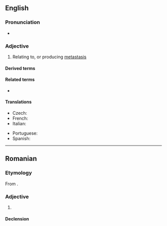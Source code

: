 ==English==

===Pronunciation===
* {{IPA|en|/mɛtəˈstætɪk/}}

===Adjective===
{{en-adj|-}}

# {{lb|en|medicine}} Relating to, or producing [[metastasis]]

====Derived terms====
{{der3|en
|nonmetastatic
|micrometastatic
|antimetastatic
|intermetastatic
|prometastatic
|metastatically
|premetastatic
|oligometastatic
|multimetastatic
|metastaticity
|macrometastatic
|plurimetastatic
|supermetastatic}}

====Related terms====
* {{l|en|metastasis}}

====Translations====
{{trans-top|relating to metastasis}}
* Czech: {{t|cs|metastatický}}
* French: {{t+|fr|métastatique}}
* Italian: {{t+|it|metastatico}}
{{trans-mid}}
* Portuguese: {{t|pt|metastático|m}}
* Spanish: {{t|es|metastático}}
{{trans-bottom}}

----

==Romanian==

===Etymology===
From {{bor|ro|fr|métastatique}}.

===Adjective===
{{ro-adj}}

# {{l|en|metastatic}}

====Declension====
{{ro-decl-adj}}